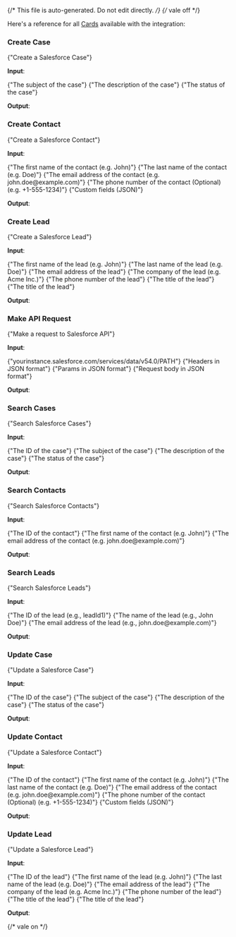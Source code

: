 {/* This file is auto-generated. Do not edit directly. */}
{/* vale off */}

Here's a reference for all [Cards](/learn/reference/cards/) available with the integration:

### Create Case

<span>{"Create a Salesforce Case"}</span>

**Input**:

<Expandable title="input fields">
  <ResponseField
    name="Subject"
    type="string"
    required
  >
    <span>{"The subject of the case"}</span>
  </ResponseField>
  <ResponseField
    name="Description"
    type="string"
    required
  >
    <span>{"The description of the case"}</span>
  </ResponseField>
  <ResponseField
    name="Status"
    type="string"
  >
    <span>{"The status of the case"}</span>
  </ResponseField>
  <ResponseField
    name="customFields"
    type="string"
  >
    
  </ResponseField>
</Expandable>

**Output**:

<Expandable title="output">
  <ResponseField
    name="id"
    type="string"
  >
    
  </ResponseField>
  <ResponseField
    name="success"
    type="boolean"
    required
  >
    
  </ResponseField>
  <ResponseField
    name="error"
    type="string"
  >
    
  </ResponseField>
</Expandable>

### Create Contact

<span>{"Create a Salesforce Contact"}</span>

**Input**:

<Expandable title="input fields">
  <ResponseField
    name="FirstName"
    type="string"
    required
  >
    <span>{"The first name of the contact (e.g. John)"}</span>
  </ResponseField>
  <ResponseField
    name="LastName"
    type="string"
    required
  >
    <span>{"The last name of the contact (e.g. Doe)"}</span>
  </ResponseField>
  <ResponseField
    name="Email"
    type="string (email)"
    required
  >
    <span>{"The email address of the contact (e.g. john.doe@example.com)"}</span>
  </ResponseField>
  <ResponseField
    name="Phone"
    type="string"
  >
    <span>{"The phone number of the contact (Optional) (e.g. +1-555-1234)"}</span>
  </ResponseField>
  <ResponseField
    name="customFields"
    type="string"
  >
    <span>{"Custom fields (JSON)"}</span>
  </ResponseField>
</Expandable>

**Output**:

<Expandable title="output">
  <ResponseField
    name="id"
    type="string"
  >
    
  </ResponseField>
  <ResponseField
    name="success"
    type="boolean"
    required
  >
    
  </ResponseField>
  <ResponseField
    name="error"
    type="string"
  >
    
  </ResponseField>
</Expandable>

### Create Lead

<span>{"Create a Salesforce Lead"}</span>

**Input**:

<Expandable title="input fields">
  <ResponseField
    name="FirstName"
    type="string"
    required
  >
    <span>{"The first name of the lead (e.g. John)"}</span>
  </ResponseField>
  <ResponseField
    name="LastName"
    type="string"
    required
  >
    <span>{"The last name of the lead (e.g. Doe)"}</span>
  </ResponseField>
  <ResponseField
    name="Email"
    type="string (email)"
    required
  >
    <span>{"The email address of the lead"}</span>
  </ResponseField>
  <ResponseField
    name="Company"
    type="string"
    required
  >
    <span>{"The company of the lead (e.g. Acme Inc.)"}</span>
  </ResponseField>
  <ResponseField
    name="Phone"
    type="string"
  >
    <span>{"The phone number of the lead"}</span>
  </ResponseField>
  <ResponseField
    name="Title"
    type="string"
  >
    <span>{"The title of the lead"}</span>
  </ResponseField>
  <ResponseField
    name="Description"
    type="string"
  >
    <span>{"The title of the lead"}</span>
  </ResponseField>
  <ResponseField
    name="customFields"
    type="string"
  >
    
  </ResponseField>
</Expandable>

**Output**:

<Expandable title="output">
  <ResponseField
    name="id"
    type="string"
  >
    
  </ResponseField>
  <ResponseField
    name="success"
    type="boolean"
    required
  >
    
  </ResponseField>
  <ResponseField
    name="error"
    type="string"
  >
    
  </ResponseField>
</Expandable>

### Make API Request

<span>{"Make a request to Salesforce API"}</span>

**Input**:

<Expandable title="input fields">
  <ResponseField
    name="method"
    type="string"
    required
  >
    
  </ResponseField>
  <ResponseField
    name="path"
    type="string"
    required
  >
    <span>{"yourinstance.salesforce.com/services/data/v54.0/PATH"}</span>
  </ResponseField>
  <ResponseField
    name="headers"
    type="string"
  >
    <span>{"Headers in JSON format"}</span>
  </ResponseField>
  <ResponseField
    name="params"
    type="string"
  >
    <span>{"Params in JSON format"}</span>
  </ResponseField>
  <ResponseField
    name="requestBody"
    type="string"
  >
    <span>{"Request body in JSON format"}</span>
  </ResponseField>
</Expandable>

**Output**:

<Expandable title="output">
  <ResponseField
    name="success"
    type="boolean"
    required
  >
    
  </ResponseField>
  <ResponseField
    name="status"
    type="number"
  >
    
  </ResponseField>
  <ResponseField
    name="body"
    type="string"
  >
    
  </ResponseField>
  <ResponseField
    name="error"
    type="string"
  >
    
  </ResponseField>
</Expandable>

### Search Cases

<span>{"Search Salesforce Cases"}</span>

**Input**:

<Expandable title="input fields">
  <ResponseField
    name="Id"
    type="string"
  >
    <span>{"The ID of the case"}</span>
  </ResponseField>
  <ResponseField
    name="Subject"
    type="string"
  >
    <span>{"The subject of the case"}</span>
  </ResponseField>
  <ResponseField
    name="Description"
    type="string"
  >
    <span>{"The description of the case"}</span>
  </ResponseField>
  <ResponseField
    name="Status"
    type="string"
  >
    <span>{"The status of the case"}</span>
  </ResponseField>
</Expandable>

**Output**:

<Expandable title="output">
  <ResponseField
    name="success"
    type="boolean"
    required
  >
    
  </ResponseField>
  <ResponseField
    name="records"
    type="array"
  >
    
  </ResponseField>
  <ResponseField
    name="error"
    type="string"
  >
    
  </ResponseField>
</Expandable>

### Search Contacts

<span>{"Search Salesforce Contacts"}</span>

**Input**:

<Expandable title="input fields">
  <ResponseField
    name="Id"
    type="string"
  >
    <span>{"The ID of the contact"}</span>
  </ResponseField>
  <ResponseField
    name="Name"
    type="string"
  >
    <span>{"The first name of the contact (e.g. John)"}</span>
  </ResponseField>
  <ResponseField
    name="Email"
    type="string (email)"
  >
    <span>{"The email address of the contact (e.g. john.doe@example.com)"}</span>
  </ResponseField>
</Expandable>

**Output**:

<Expandable title="output">
  <ResponseField
    name="success"
    type="boolean"
    required
  >
    
  </ResponseField>
  <ResponseField
    name="records"
    type="array"
  >
    
  </ResponseField>
  <ResponseField
    name="error"
    type="string"
  >
    
  </ResponseField>
</Expandable>

### Search Leads

<span>{"Search Salesforce Leads"}</span>

**Input**:

<Expandable title="input fields">
  <ResponseField
    name="Id"
    type="string"
  >
    <span>{"The ID of the lead (e.g., leadId1)"}</span>
  </ResponseField>
  <ResponseField
    name="Name"
    type="string"
  >
    <span>{"The name of the lead (e.g., John Doe)"}</span>
  </ResponseField>
  <ResponseField
    name="Email"
    type="string (email)"
  >
    <span>{"The email address of the lead (e.g., john.doe@example.com)"}</span>
  </ResponseField>
</Expandable>

**Output**:

<Expandable title="output">
  <ResponseField
    name="success"
    type="boolean"
    required
  >
    
  </ResponseField>
  <ResponseField
    name="records"
    type="array"
  >
    
  </ResponseField>
  <ResponseField
    name="error"
    type="string"
  >
    
  </ResponseField>
</Expandable>

### Update Case

<span>{"Update a Salesforce Case"}</span>

**Input**:

<Expandable title="input fields">
  <ResponseField
    name="Id"
    type="string"
    required
  >
    <span>{"The ID of the case"}</span>
  </ResponseField>
  <ResponseField
    name="Subject"
    type="string"
  >
    <span>{"The subject of the case"}</span>
  </ResponseField>
  <ResponseField
    name="Description"
    type="string"
  >
    <span>{"The description of the case"}</span>
  </ResponseField>
  <ResponseField
    name="Status"
    type="string"
  >
    <span>{"The status of the case"}</span>
  </ResponseField>
  <ResponseField
    name="customFields"
    type="string"
  >
    
  </ResponseField>
</Expandable>

**Output**:

<Expandable title="output">
  <ResponseField
    name="id"
    type="string"
  >
    
  </ResponseField>
  <ResponseField
    name="success"
    type="boolean"
    required
  >
    
  </ResponseField>
  <ResponseField
    name="error"
    type="string"
  >
    
  </ResponseField>
</Expandable>

### Update Contact

<span>{"Update a Salesforce Contact"}</span>

**Input**:

<Expandable title="input fields">
  <ResponseField
    name="Id"
    type="string"
    required
  >
    <span>{"The ID of the contact"}</span>
  </ResponseField>
  <ResponseField
    name="FirstName"
    type="string"
  >
    <span>{"The first name of the contact (e.g. John)"}</span>
  </ResponseField>
  <ResponseField
    name="LastName"
    type="string"
  >
    <span>{"The last name of the contact (e.g. Doe)"}</span>
  </ResponseField>
  <ResponseField
    name="Email"
    type="string (email)"
  >
    <span>{"The email address of the contact (e.g. john.doe@example.com)"}</span>
  </ResponseField>
  <ResponseField
    name="Phone"
    type="string"
  >
    <span>{"The phone number of the contact (Optional) (e.g. +1-555-1234)"}</span>
  </ResponseField>
  <ResponseField
    name="customFields"
    type="string"
  >
    <span>{"Custom fields (JSON)"}</span>
  </ResponseField>
</Expandable>

**Output**:

<Expandable title="output">
  <ResponseField
    name="id"
    type="string"
  >
    
  </ResponseField>
  <ResponseField
    name="success"
    type="boolean"
    required
  >
    
  </ResponseField>
  <ResponseField
    name="error"
    type="string"
  >
    
  </ResponseField>
</Expandable>

### Update Lead

<span>{"Update a Salesforce Lead"}</span>

**Input**:

<Expandable title="input fields">
  <ResponseField
    name="Id"
    type="string"
    required
  >
    <span>{"The ID of the lead"}</span>
  </ResponseField>
  <ResponseField
    name="FirstName"
    type="string"
  >
    <span>{"The first name of the lead (e.g. John)"}</span>
  </ResponseField>
  <ResponseField
    name="LastName"
    type="string"
  >
    <span>{"The last name of the lead (e.g. Doe)"}</span>
  </ResponseField>
  <ResponseField
    name="Email"
    type="string (email)"
  >
    <span>{"The email address of the lead"}</span>
  </ResponseField>
  <ResponseField
    name="Company"
    type="string"
  >
    <span>{"The company of the lead (e.g. Acme Inc.)"}</span>
  </ResponseField>
  <ResponseField
    name="Phone"
    type="string"
  >
    <span>{"The phone number of the lead"}</span>
  </ResponseField>
  <ResponseField
    name="Title"
    type="string"
  >
    <span>{"The title of the lead"}</span>
  </ResponseField>
  <ResponseField
    name="Description"
    type="string"
  >
    <span>{"The title of the lead"}</span>
  </ResponseField>
  <ResponseField
    name="customFields"
    type="string"
  >
    
  </ResponseField>
</Expandable>

**Output**:

<Expandable title="output">
  <ResponseField
    name="id"
    type="string"
  >
    
  </ResponseField>
  <ResponseField
    name="success"
    type="boolean"
    required
  >
    
  </ResponseField>
  <ResponseField
    name="error"
    type="string"
  >
    
  </ResponseField>
</Expandable>


{/* vale on */}